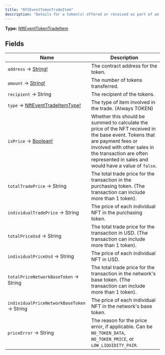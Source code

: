 ```yaml
---
title: "NftEventTokenTradeItem"
description: "Details for a token(s) offered or received as part of an nft trade."
---
```


**Type:** [NftEventTokenTradeItem](/api-reference/types/nfteventtokentradeitem)

## Fields

| Name | Description |
|------|-------------|
| `address` → [String!](/api-reference/types/string) | The contract address for the token. |
| `amount` → [String!](/api-reference/types/string) | The number of tokens transferred. |
| `recipient` → String | The recipient of the tokens. |
| `type` → [NftEventTradeItemType!](/api-reference/types/nfteventtradeitemtype) | The type of item involved in the trade. (Always TOKEN) |
| `isPrice` → [Boolean!](/api-reference/types/boolean) | Whether this should be summed to calculate the price of the NFT received in the base event. Tokens that are payment fees or involved with other sales in the transaction are often represented in sales and would have a value of `false`. |
| `totalTradePrice` → String | The total trade price for the transaction in the purchasing token. (The transaction can include more than 1 token). |
| `individualTradePrice` → String | The price of each individual NFT in the purchasing token. |
| `totalPriceUsd` → String | The total trade price for the transaction in USD. (The transaction can include more than 1 token). |
| `individualPriceUsd` → String | The price of each individual NFT in USD. |
| `totalPriceNetworkBaseToken` → String | The total trade price for the transaction in the network's base token. (The transaction can include more than 1 token). |
| `individualPriceNetworkBaseToken` → String | The price of each individual NFT in the network's base token. |
| `priceError` → String | The reason for the price error, if applicable. Can be `NO_TOKEN_DATA`, `NO_TOKEN_PRICE`, or `LOW_LIQUIDITY_PAIR`. |

